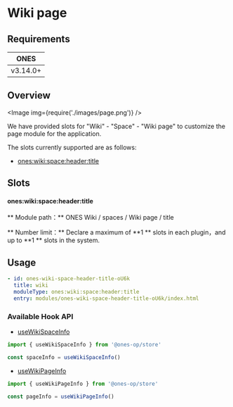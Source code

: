 
# Wiki page

## Requirements

|   ONES   |
| :------: |
| v3.14.0+ |

## Overview

<Image img={require('./images/page.png')} />

We have provided slots for "Wiki" - "Space" - "Wiki page" to customize the page module for the application.

The slots currently supported are as follows:

- [ones:wiki:space:header:title](#oneswikispaceheadertitle)

## Slots

#### ones:wiki:space:header:title

** Module path：** ONES Wiki / spaces / Wiki page / title

** Number limit：** Declare a maximum of **1 ** slots in each plugin，and up to **1 ** slots in the system.

## Usage

```yaml
- id: ones-wiki-space-header-title-oU6k
  title: wiki
  moduleType: ones:wiki:space:header:title
  entry: modules/ones-wiki-space-header-title-oU6k/index.html
```

### Available Hook API

- [useWikiSpaceInfo](../../../../../reference/packages/store/store.md#useWikiSpaceInfo)

```ts
import { useWikiSpaceInfo } from '@ones-op/store'

const spaceInfo = useWikiSpaceInfo()
```

- [useWikiPageInfo](../../../../../reference/packages/store/store.md#useWikiPageInfo)

```ts
import { useWikiPageInfo } from '@ones-op/store'

const pageInfo = useWikiPageInfo()
```
